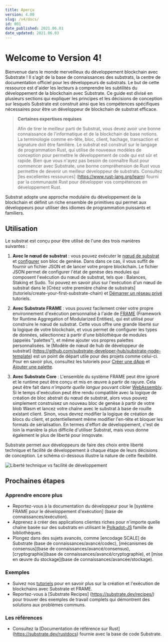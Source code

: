 ```yaml
---
title: Aperçu
version: 4.00
slug: /v4/docs/
id: 001
date_published: 2021.06.01
date_updated: 2021.06.03
---
```


# Welcome to Version 4!
Bienvenue dans le monde merveilleux du développement blockchain avec Substrate ! Il s'agit de la base de connaissances des substrats, la
centre de documentation officiel pour les développeurs de substrats. Le but de cette ressource est d'aider les lecteurs à comprendre les subtilités du développement de la blockchain avec Substrate. Ce guide est divisé en plusieurs sections qui
expliquer les principes et les décisions de conception sur lesquels Substrate est construit ainsi que les compétences spécifiques nécessaires pour être un
développeur de blockchain de substrat efficace.

> **Certaines expertises requises**
>
> Afin de tirer le meilleur parti de Substrat, vous devez avoir une bonne connaissance de l'informatique et de la blockchain de base
> notions. La terminologie comme en-tête, bloc, client, hachage, transaction et signature doit être familière. Le substrat est
> construit sur le langage de programmation Rust, qui utilise de nouveaux modèles de conception pour permettre le développement de code qui est
> sûr et rapide. Bien que vous n'ayez pas besoin de connaître Rust pour commencer avec Substrate, une bonne compréhension de Rust
> vous permettre de devenir un meilleur développeur de substrats. Consultez [les excellentes ressources] (https://www.rust-lang.org/learn)
> fourni par la communauté Rust pour développer vos compétences en développement Rust.

Substrat adopte une approche modulaire du développement de la blockchain et définit un riche ensemble de primitives qui permet aux développeurs
pour utiliser des idiomes de programmation puissants et familiers.

## Utilisation

Le substrat est conçu pour être utilisé de l'une des trois manières suivantes :

1. **Avec le nœud de substrat** : vous pouvez exécuter le [nœud de substrat](https://github.com/paritytech/substrate/tree/master/bin/node) et
[configurer](https://github.com/paritytech/substrate/blob/master/bin/node/cli/src/chain_spec.rs) son bloc de genèse. Dans
dans ce cas, il vous suffit de fournir un fichier JSON et de lancer votre propre blockchain. Le fichier JSON permet de configurer
l'état de genèse des modules qui composent l'exécution du nœud de substrat, tels que : Balances, Staking et Sudo. Toi
pouvez en savoir plus sur l'exécution d'un nœud de substrat dans le
[Créez votre première chaîne de substrats] (tutoriels/create-your-first-substrate-chain) et
[Démarrer un réseau privé](tutoriels/start-a-private-network/index.md) tutoriels.

2. **Avec Substrate FRAME** : vous pouvez facilement créer votre propre environnement d'exécution personnalisé à l'aide de [FRAME](knowledgebase/runtime/frame.md)
   (Framework for Runtime Aggregation of Modularized Entities), qui est utilisé pour construire le nœud de substrat. Cette
   vous offre une grande liberté sur la logique de votre blockchain, et vous permet de configurer les types de données, sélectionnez
   à partir d'une bibliothèque de modules (appelés "palettes"), et même ajouter vos propres palettes personnalisées. le
   [Modèle de nœud de hub de développeur de substrat] (https://github.com/substrate-developer-hub/substrate-node-template) est un
   point de départ utile pour des projets comme celui-ci. Pour en savoir plus, consultez les tutoriels pour
   [Créer une dApp](tutoriels/build-a-dapp) et [Ajouter une palette](tutoriels/ajouter-une-palette).

3. **Avec Substrate Core** : L'ensemble du système FRAME peut être ignoré et le runtime peut être conçu et mis en œuvre à partir de
   rayure. Cela peut être fait dans _n'importe quelle langue_ pouvant cibler [WebAssembly](https://webassembly.org/). Si le temps d'exécution
   peut être rendu compatible avec la logique de création de bloc abstrait du nœud de substrat, alors vous pouvez simplement
   construisez un nouveau bloc de genèse à partir de votre blob Wasm et lancez votre chaîne avec le substrat à base de rouille existant
   client. Sinon, vous devrez modifier la logique de création de blocs du client, et potentiellement même modifier l'en-tête
   et bloquer les formats de sérialisation. En termes d'effort de développement, c'est de loin la manière la plus difficile d'utiliser
   Substrat, mais vous donne également le plus de liberté pour innqovate.

Substrate permet aux développeurs de faire des choix entre liberté technique et facilité de développement à chaque étape de leurs décisions de conception. Le schéma ci-dessous illustre la nature de cette flexibilité.

![Liberté technique vs facilité de développement](../../../src/images/technical-freedom.png)

## Prochaines étapes

### Apprendre encore plus

- Reportez-vous à la documentation du développeur pour le [système FRAME pour le développement d'exécution] (base de connaissances/exécution).
- Apprenez à créer des applications clientes riches pour n'importe quelle chaîne basée sur des substrats en utilisant le
  [Polkadot-JS](knowledgebase/integrate/polkadot-js) famille de bibliothèques.
- Plongez dans des sujets avancés, comme [encodage SCALE] de Substrate (base de connaissances/avancé/codec),
  [mécanismes de consensus](base de connaissances/avancé/consensus), [cryptographie](base de connaissances/avancé/cryptographie), et
  [mise en œuvre du stockage](base de connaissances/avancée/stockage).

### Exemples

- Suivez nos [tutoriels](../../tutorials) pour en savoir plus sur la création et l'exécution de blockchains avec Substrate et FRAME.
- Reportez-vous à [Substrate Recipes] (https://substrate.dev/recipes/) pour trouver des exemples de travail complets qui démontrent
  des solutions aux problèmes communs.

### Les références

- Consultez la [Documentation de référence sur Rust] (https://substrate.dev/rustdocs) fournie avec la base de code Substrate.